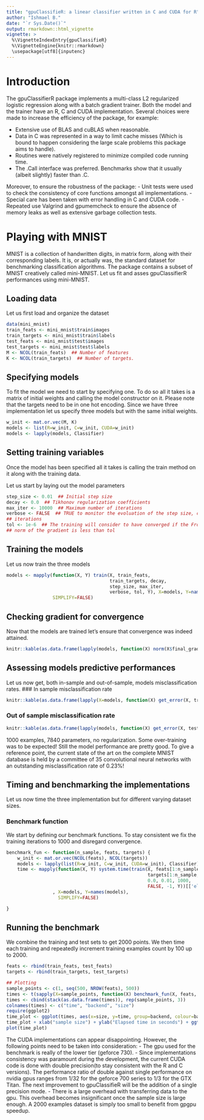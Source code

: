 ```yaml
---
title: "gpuClassifieR: a linear classifier written in C and CUDA for R"
author: "Ishmael B."
date: "`r Sys.Date()`"
output: rmarkdown::html_vignette
vignette: >
  %\VignetteIndexEntry{gpuClassifieR}
  %\VignetteEngine{knitr::rmarkdown}
  \usepackage[utf8]{inputenc}
---
```

# Introduction

The gpuClassifierR package implements a multi-class L2 regularized logistic regression along with a batch gradient trainer. Both the model and the trainer have an R, C and CUDA implementation. Several choices were made to increase the efficiency of the package, for example:

- Extensive use of BLAS and cuBLAS when reasonable.
- Data in C was represented in a way to limit cache misses (Which is bound to happen considering the large scale problems this package aims to handle).
- Routines were natively registered to minimize compiled code running time.
- The .Call interface was preferred. Benchmarks show that it usually (albeit slightly) faster than .C.

Moreover, to ensure the robustness of the package:
- Unit tests were used to check the consistency of core functions amongst all implementations.
- Special care has been taken with error handling in C and CUDA code.
- Repeated use Valgrind and gpumemcheck to ensure the absence of memory leaks as well as extensive garbage collection tests.

# Playing with MNIST

MNIST is a collection of handwritten digits, in matrix form, along with their corresponding labels. It is, or actually was, the standard dataset for benchmarking classification algorithms. The package contains a subset of MNIST creatively called mini-MNIST.
Let us fit and asses gpuClassifierR performances using mini-MNIST.

## Loading data
Let us first load and organize the dataset
```r
data(mini_mnist)
train_feats <- mini_mnist$train$images
train_targets <- mini_mnist$train$labels
test_feats <- mini_mnist$test$images
test_targets <- mini_mnist$test$labels
M <- NCOL(train_feats)  ## Number of features
K <- NCOL(train_targets)  ## Number of targets.
```
## Specifying models
To fit the model we need to start by specifying one. To do so all it takes is a matrix of initial weights and calling the model constructor on it. Please note that the targets need to be in one hot encoding.
Since we have three implementation let us specify three models but with the same initial weights.
```r
w_init <- mat.or.vec(M, K)
models <- list(R=w_init, C=w_init, CUDA=w_init)
models <- lapply(models, Classifier)
```
## Setting training variables
Once the model has been specified all it takes is calling the train method on it along with the training data.

Let us start by laying out the model parameters
```r
step_size <- 0.01  ## Initial step size
decay <- 0.0  ## Tikhonov regularization coefficients
max_iter <- 10000  ## Maximum number of iterations
verbose <- FALSE  ## TRUE to monitor the evoluation of the step size, cost and
## iterations
tol <- 1e-6  ## The training will consider to have converged if the Frobenius
## norm of the gradient is less than tol

```
## Training the models
Let us now train the three models
```r
models <- mapply(function(X, Y) train(X, train_feats,
                                      train_targets, decay,
                                      step_size, max_iter,
                                      verbose, tol, Y), X=models, Y=names(models),
                 SIMPLIFY=FALSE)
```
## Checking gradient for convergence
Now that the models are trained let's ensure that convergence was indeed attained.
```r
knitr::kable(as.data.frame(lapply(models, function(X) norm(X$final_grad, "F"))))
```
## Assessing models predictive performances
Let us now get, both in-sample and out-of-sample, models misclassification rates.
### In sample misclassification rate
```r
knitr::kable(as.data.frame(lapply(X=models, function(X) get_error(X, train_feats, train_targets))))
```
### Out of sample misclassification rate
```r
knitr::kable(as.data.frame(lapply(models, function(X) get_error(X, test_feats, test_targets))))
```
1000 examples, 7840 parameters, no regularization. Some over-training was to be expected! Still the model performance are pretty good.
To give a reference point, the current state of the art on the complete MNIST database is held by a committee of 35 convolutional neural networks with an outstanding misclassification rate of 0.23%!

## Timing and benchmarking the implementations
Let us now time the three implementation but for different varying dataset sizes.

### Benchmark function
We start by defining our benchmark functions. To stay consistent we fix the training iterations to 1000 and disregard convergence.

```r
benchmark_fun <- function(n_sample, feats, targets) {
    w_init <- mat.or.vec(NCOL(feats), NCOL(targets))
    models <- lapply(list(R=w_init, C=w_init, CUDA=w_init), Classifier)
    time <- mapply(function(X, Y) system.time(train(X, feats[1:n_sample,, drop=FALSE],
                                                    targets[1:n_sample,, drop=FALSE],
                                                    0.0, 0.01, 1000,
                                                    FALSE, -1, Y))[['elapsed']]
                 , X=models, Y=names(models),
                   SIMPLIFY=FALSE)

}
```

## Running the benchmark
We combine the training and test sets to get 2000 points. We then time each training and repeatedly increment training examples count by 100 up to 2000.

```r
feats <- rbind(train_feats, test_feats)
targets <- rbind(train_targets, test_targets)

## Plotting
sample_points <- c(1, seq(500, NROW(feats), 500))
times <- t(sapply(X=sample_points, function(X) benchmark_fun(X, feats, targets)))
times <- cbind(stack(as.data.frame(times)), rep(sample_points, 3))
colnames(times) <- c("time", "backend", "size")
require(ggplot2)
time_plot <- ggplot(times, aes(x=size, y=time, group=backend, colour=backend)) + geom_line() + geom_point()
time_plot + xlab("sample size") + ylab("Elapsed time in seconds") + ggtitle("gpuClassifieR implementations benchmark")
plot(time_plot)
```
The CUDA implementations can appear disappointing. However, the following points need to be taken into consideration:
- The gpu used for the benchmark is really of the lower tier (geforce 730).
- Since implementations consistency was paramount during the development, the current CUDA code is done with double precision(to stay consistent with the R and C versions). The performance ratio of double against single performance on nvidia gpus ranges from 1/32 for the geforce 700 series to 1/3 for the GTX Titan. The next improvement to gpuClassifieR will be the addition of a single precision mode.
- There is a large overhead with transferring data to the gpu. This overhead becomes insignificant once the sample size is large enough. A 2000 examples dataset is simply too small to benefit from  gpgpu speedup.
